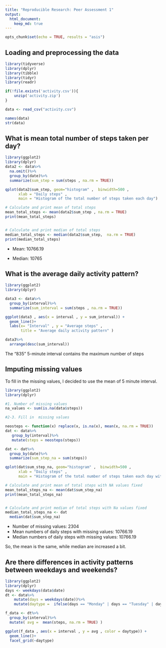 ```yaml
---
title: "Reproducible Research: Peer Assessment 1"
output: 
  html_document:
    keep_md: true
---
```


```r
opts_chunk$set(echo = TRUE, results = "asis")
```

## Loading and preprocessing the data

```r
library(tidyverse)
library(dplyr)
library(tibble)
library(tidyr)
library(readr)

if(!file.exists('activity.csv')){
    unzip('activity.zip')
}

data <- read_csv("activity.csv")

names(data)
str(data)

```

## What is mean total number of steps taken per day?

```r
library(ggplot2)
library(dplyr)
data2 <- data%>%
  na.omit()%>%
  group_by(date)%>%
  summarize(sum_step = sum(steps , na.rm = TRUE))

qplot(data2$sum_step, geom="histogram" ,  binwidth=500 , 
      xlab = "Daily steps" ,
      main = "Histogram of the total number of steps taken each day") 

# Calculate and print mean of total steps
mean_total_steps <- mean(data2$sum_step , na.rm = TRUE)
print(mean_total_steps)


# Calculate and print median of total steps
median_total_steps <- median(data2$sum_step,  na.rm = TRUE)
print(median_total_steps)
```

- Mean:  10766.19

- Median: 10765

## What is the average daily activity pattern?

```r
library(ggplot2)
library(dplyr)

data3 <- data%>%
  group_by(interval)%>%
  summarize(sum_interval = sum(steps , na.rm = TRUE))

ggplot(data3 , aes(x = interval , y = sum_interval)) + 
  geom_line()+
  labs(x= "Interval" , y = "Average steps" ,  
       title = "Average daily activity pattern" )

data3%>%
  arrange(desc(sum_interval))

```
The "835" 5-minute interval contains the maximum number of steps

## Imputing missing values

To fill in the missing values, I decided to use the mean of 5 minute interval.
```r
library(ggplot2)
library(dplyr)

#1. Number of missing values
na_values <- sum(is.na(data$steps))

#2-3. Fill in  missing values

neosteps <- function(x) replace(x, is.na(x), mean(x, na.rm = TRUE))
dat <- data%>% 
   group_by(interval)%>%
   mutate(steps = neosteps(steps))

dat <- dat%>%
  group_by(date)%>%
  summarize(sum_step_na = sum(steps))

qplot(dat$sum_step_na, geom="histogram" ,  binwidth=500 , 
      xlab = "Daily steps" ,
      main = "Histogram of the total number of steps taken each day with Na values fixed") 

# Calculate and print mean of total steps with NA values fixed
mean_total_steps_na <- mean(dat$sum_step_na)
print(mean_total_steps_na)


# Calculate and print median of total steps with Na values fixed 
median_total_steps_na <- dat
  median(dat$sum_step_na)

```


- Number of missing values: 2304
- Mean numbers of daily steps with missing values: 10766.19
- Median numbers of daily steps with missing values: 10766.19

So, the mean is the same, while median are increased a bit.

## Are there differences in activity patterns between weekdays and weekends?

```r
library(ggplot2)
library(dplyr)
days <- weekdays(data$date)
dt <- data%>%
    mutate(days = weekdays(date))%>%
    mutate(daytype =  ifelse(days == "Monday" | days == "Tuesday" | days == "Wednseday" | days == "Thursday" | days == "Friday", "Weekdays" , "Weekend"))

f_data <- dt%>%
  group_by(interval)%>%
  mutate( avg =  mean(steps, na.rm = TRUE) )

ggplot(f_data , aes(x = interval , y = avg , color = daytype)) +
  geom_line()+
  facet_grid(~daytype)


  ```
